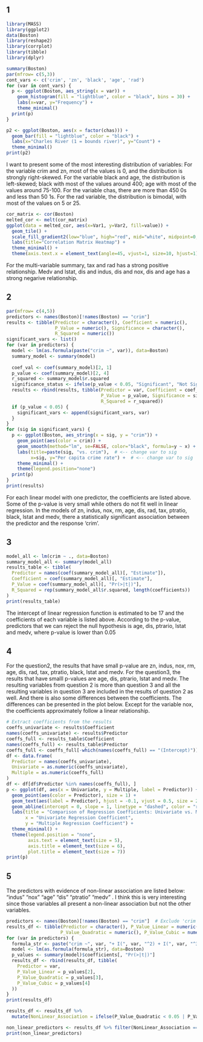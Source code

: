 ## 1
```r
library(MASS)
library(ggplot2)
data(Boston)
library(reshape2)
library(corrplot)
library(tibble)
library(dplyr)
```

```r
summary(Boston)
par(mfrow= c(5,3))
cont_vars <- c('crim', 'zn', 'black', 'age', 'rad')
for (var in cont_vars) {
  p <- ggplot(Boston, aes_string(x = var)) + 
    geom_histogram(fill = "lightblue", color = "black", bins = 30) + 
    labs(x=var, y="Frequency") + 
    theme_minimal()
  print(p)
}

p2 <- ggplot(Boston, aes(x = factor(chas))) + 
  geom_bar(fill = "lightblue", color = "black") + 
  labs(x="Charles River (1 = bounds river)", y="Count") + 
  theme_minimal()
print(p2)
```
I want to present some of the most interesting distribution of variables:
For the variable crim and zn, most of the values is 0, and the distribution is strongly right-skewed.
For the variable black and age, the distribution is  left-skewed; black with most of the values around 400; age with most of the values around 75-100.
For the variable chas, there are more than 450 0s and less than 50 1s.
For the rad variable, the distribution is bimodal, with most of the values on 5 or 25.

```r
cor_matrix <- cor(Boston)
melted_cor <- melt(cor_matrix)
ggplot(data = melted_cor, aes(x=Var1, y=Var2, fill=value)) + 
  geom_tile() + 
  scale_fill_gradient2(low="blue", high="red", mid="white", midpoint=0, limit=c(-1,1), name="Correlation") + 
  labs(title="Correlation Matrix Heatmap") + 
  theme_minimal() + 
  theme(axis.text.x = element_text(angle=45, vjust=1, size=10, hjust=1))
```
For the multi-variable summary, tax and rad has a strong positive relationship. Medv and lstat, dis and indus, dis and nox, dis and age has a strong negarive relationship.


## 2
```r
par(mfrow= c(4,5))
predictors <- names(Boston)[!names(Boston) == "crim"]
results <- tibble(Predictor = character(), Coefficient = numeric(), 
                  P_Value = numeric(), Significance = character(), 
                  R_Squared = numeric())
significant_vars <- list()
for (var in predictors) {
  model <- lm(as.formula(paste("crim ~", var)), data=Boston)
  summary_model <- summary(model)
  
  coef_val <- coef(summary_model)[2, 1]
  p_value <- coef(summary_model)[2, 4]
  r_squared <- summary_model$r.squared
  significance_status <- ifelse(p_value < 0.05, "Significant", "Not Significant")
  results <- rbind(results, tibble(Predictor = var, Coefficient = coef_val, 
                                   P_Value = p_value, Significance = significance_status, 
                                   R_Squared = r_squared))
  if (p_value < 0.05) {
    significant_vars <- append(significant_vars, var)
  }
}
for (sig in significant_vars) {
  p <- ggplot(Boston, aes_string(x = sig, y = "crim")) + 
    geom_point(aes(color = crim)) +
    geom_smooth(method="lm", se=FALSE, color="black", formula=y ~ x) + 
    labs(title=paste(sig, "vs. crim"),  # <-- change var to sig
         x=sig, y="Per capita crime rate") +  # <-- change var to sig
    theme_minimal() +
    theme(legend.position="none")
  print(p)
}
print(results)
```
For each linear model with one predictor, the coefficients are listed above. Some of the p-value is very small while others do not fit well in linear regression. In the models of zn, indus, nox, rm, age, dis, rad, tax, ptratio, black, lstat and medv, there a statistically significant association between the predictor and the response 'crim'.


## 3
```r
model_all <- lm(crim ~ ., data=Boston)
summary_model_all <- summary(model_all)
results_table <- tibble(
  Predictor = names(coef(summary_model_all)[, "Estimate"]),
  Coefficient = coef(summary_model_all)[, "Estimate"],
  P_Value = coef(summary_model_all)[, "Pr(>|t|)"],
  R_Squared = rep(summary_model_all$r.squared, length(coefficients))
)
print(results_table)
```
The intercept of linear regression function is estimated to be 17 and the coefficients of each variable is listed above. According to the p-value, predictors that we can reject the null hypothesis is age, dis, ptrario, lstat and medv, where p-value is lower than 0.05


## 4
For the question2, the results that have small p-value are zn, indus, nox, rm, age, dis, rad, tax, ptratio, black, lstat and medv. For the question3, the results that have smalll p-values are age, dis, ptrario, lstat and medv. The resulting variables from question 2 is more than question 3 and all the resulting variables in question 3 are included in the results of question 2 as well. And there is also some differences between the coefficients. The differences can be presented in the plot below. Except for the variable nox, the coefficients approximately follow a linear relationship.

```r
# Extract coefficients from the results
coeffs_univariate <- results$Coefficient
names(coeffs_univariate) <- results$Predictor
coeffs_full <- results_table$Coefficient
names(coeffs_full) <- results_table$Predictor
coeffs_full <- coeffs_full[-which(names(coeffs_full) == "(Intercept)")]
df <- data.frame(
  Predictor = names(coeffs_univariate),
  Univariate = as.numeric(coeffs_univariate),
  Multiple = as.numeric(coeffs_full)
)
df <- df[df$Predictor %in% names(coeffs_full), ]
p <- ggplot(df, aes(x = Univariate, y = Multiple, label = Predictor)) + 
  geom_point(aes(color = Predictor), size = 1) + 
  geom_text(aes(label = Predictor), hjust = -0.1, vjust = 0.5, size = 2) +  
  geom_abline(intercept = 0, slope = 1, linetype = "dashed", color = "red") +
  labs(title = "Comparison of Regression Coefficients: Univariate vs. Multivariate",
       x = "Univariate Regression Coefficient",
       y = "Multiple Regression Coefficient") +
  theme_minimal() +
  theme(legend.position = "none",        
        axis.text = element_text(size = 5),
        axis.title = element_text(size = 6),
        plot.title = element_text(size = 7))
print(p)

```



## 5
The predictors with evidence of non-linear association are listed below: "indus"   "nox"     "age"     "dis"     "ptratio" "medv" . I think this is very interesting since those variables all present a non-linear association but not the other variables. 
```r
predictors <- names(Boston)[!names(Boston) == "crim"]  # Exclude 'crim' from predictors
results_df <- tibble(Predictor = character(), P_Value_Linear = numeric(), 
                    P_Value_Quadratic = numeric(), P_Value_Cubic = numeric())
for (var in predictors) {
  formula_str <- paste("crim ~", var, "+ I(", var, "^2) + I(", var, "^3)")
  model <- lm(as.formula(formula_str), data=Boston)
  p_values <- summary(model)$coefficients[, "Pr(>|t|)"]
  results_df <- rbind(results_df, tibble(
    Predictor = var,
    P_Value_Linear = p_values[2],
    P_Value_Quadratic = p_values[3],
    P_Value_Cubic = p_values[4]
  ))
}
print(results_df)

results_df <- results_df %>%
  mutate(NonLinear_Association = ifelse(P_Value_Quadratic < 0.05 | P_Value_Cubic < 0.05, "Yes", "No"))

non_linear_predictors <- results_df %>% filter(NonLinear_Association == "Yes") %>% pull(Predictor)
print(non_linear_predictors)
```

